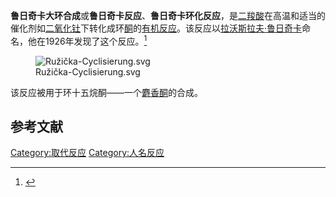 '''鲁日奇卡大环合成'''或'''鲁日奇卡反应'''、'''鲁日奇卡环化反应'''，是[[二羧酸|二羧酸]]在高温和适当的催化剂如[[二氧化钍|二氧化钍]]下转化成环[[酮|酮]]的[[有机反应|有机反应]]。该反应以[[拉沃斯拉夫·鲁日奇卡|拉沃斯拉夫·鲁日奇卡]]命名，他在1926年发现了这个反应。<ref>{{cite journal
| title =  Zur Kenntnis des Kohlenstoffringes II. Synthese der carbocyclischen Ketone vom Zehner- bis zum Achtzehnerring
| author = L. Ruzicka, M. Stoll, H. Schinz
| journal =  [[Helvetica_Chimica_Acta|Helvetica Chimica Acta]]
| year = 1926
| volume = 9
| issue = 1
| pages = 249–264
| doi =  10.1002/hlca.19260090130 
}}</ref>

[[Image:Ružička-Cyclisierung.svg|center]]

该反应被用于环十五烷酮——一个[[麝香酮|麝香酮]]的合成。

==参考文献==
{{reflist}}

[[Category:取代反应|Category:取代反应]]
[[Category:人名反应|Category:人名反应]]